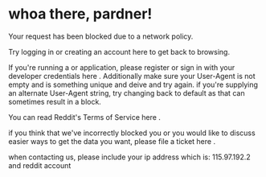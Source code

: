 # whoa there, pardner!

Your request has been blocked due to a network policy.

Try logging in or creating an account  here  to get back to browsing.

If you're running a  or application, please register or sign in with your developer credentials  here . Additionally make sure your User-Agent is not empty and is something unique and deive and try again. if you're supplying an alternate User-Agent string,
try changing back to default as that can sometimes result in a block.

You can read Reddit's Terms of Service  here .

if you think that we've incorrectly blocked you or you would like to discuss
easier ways to get the data you want, please file a ticket  here .

when contacting us, please include your ip address which is:  115.97.192.2  and reddit account